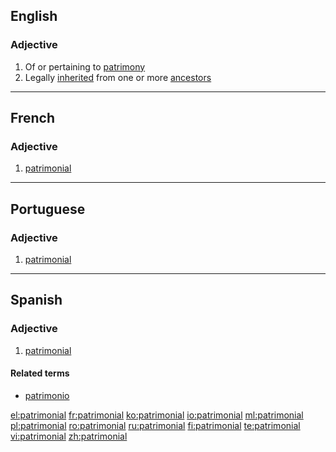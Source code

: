 ==English==

===Adjective===
{{en-adj|-}}

# Of or pertaining to [[patrimony]]
# Legally [[inherited]] from one or more [[ancestor]]s
----
==French==

===Adjective===
{{fr-adj|mp=patrimoniaux}}

# [[#English|patrimonial]]
----
==Portuguese==

===Adjective===
{{pt-adj|patrimonia|l}}

# [[#English|patrimonial]]
----
==Spanish==

===Adjective===
{{es-adj|pl=patrimoniales}}

# [[#English|patrimonial]]

====Related terms====
*[[patrimonio]]

[[el:patrimonial]]
[[fr:patrimonial]]
[[ko:patrimonial]]
[[io:patrimonial]]
[[ml:patrimonial]]
[[pl:patrimonial]]
[[ro:patrimonial]]
[[ru:patrimonial]]
[[fi:patrimonial]]
[[te:patrimonial]]
[[vi:patrimonial]]
[[zh:patrimonial]]